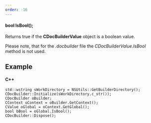 ```yaml
---
order: -16
---
```

#### bool IsBool();

Returns true if the **CDocBuilderValue** object is a boolean value.

Please note, that for the *.docbuilder* file the *CDocBuilderValue.IsBool* method is not used.

## Example

#### C++

```
std::wstring sWorkDirectory = NSUtils::GetBuilderDirectory();
CDocBuilder::Initialize(sWorkDirectory.c_str());
CDocBuilder oBuilder;
CContext oContext = oBuilder.GetContext();
CValue oGlobal = oContext.GetGlobal();
bool bBool = oGlobal.IsBool();
CDocBuilder::Dispose();
```
